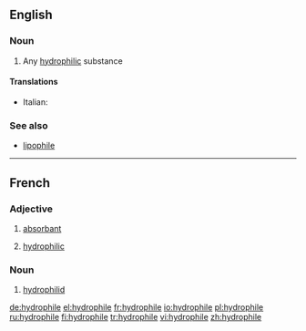 ==English==

===Noun===
{{en-noun}}

# {{context|chemistry|lang=en}} Any [[hydrophilic]] substance

====Translations====
{{trans-top|hydrophilic substance}}
* Italian: {{t+|it|idrofila|f}}
{{trans-mid}}
{{trans-bottom}}

===See also===
* [[lipophile]]

----
==French==

===Adjective===
{{fr-adj|mf}}
# [[absorbant]]
# {{context|chemistry|lang=fr}} [[#English|hydrophilic]]

===Noun===
{{fr-noun|m}}
# {{context|zoology|lang=fr}} [[hydrophilid]]

[[de:hydrophile]]
[[el:hydrophile]]
[[fr:hydrophile]]
[[io:hydrophile]]
[[pl:hydrophile]]
[[ru:hydrophile]]
[[fi:hydrophile]]
[[tr:hydrophile]]
[[vi:hydrophile]]
[[zh:hydrophile]]